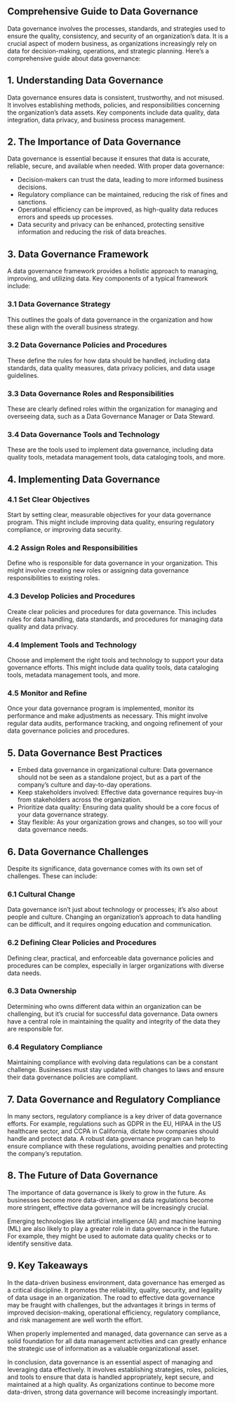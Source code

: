 ## Comprehensive Guide to Data Governance

Data governance involves the processes, standards, and strategies used to ensure the quality, consistency, and security of an organization's data. It is a crucial aspect of modern business, as organizations increasingly rely on data for decision-making, operations, and strategic planning. Here's a comprehensive guide about data governance:

## 1. Understanding Data Governance

Data governance ensures data is consistent, trustworthy, and not misused. It involves establishing methods, policies, and responsibilities concerning the organization's data assets. Key components include data quality, data integration, data privacy, and business process management.

## 2. The Importance of Data Governance

Data governance is essential because it ensures that data is accurate, reliable, secure, and available when needed. With proper data governance:

-   Decision-makers can trust the data, leading to more informed business decisions.
-   Regulatory compliance can be maintained, reducing the risk of fines and sanctions.
-   Operational efficiency can be improved, as high-quality data reduces errors and speeds up processes.
-   Data security and privacy can be enhanced, protecting sensitive information and reducing the risk of data breaches.

## 3. Data Governance Framework

A data governance framework provides a holistic approach to managing, improving, and utilizing data. Key components of a typical framework include:

### 3.1 Data Governance Strategy

This outlines the goals of data governance in the organization and how these align with the overall business strategy.

### 3.2 Data Governance Policies and Procedures

These define the rules for how data should be handled, including data standards, data quality measures, data privacy policies, and data usage guidelines.

### 3.3 Data Governance Roles and Responsibilities

These are clearly defined roles within the organization for managing and overseeing data, such as a Data Governance Manager or Data Steward.

### 3.4 Data Governance Tools and Technology

These are the tools used to implement data governance, including data quality tools, metadata management tools, data cataloging tools, and more.

## 4. Implementing Data Governance

### 4.1 Set Clear Objectives

Start by setting clear, measurable objectives for your data governance program. This might include improving data quality, ensuring regulatory compliance, or improving data security.

### 4.2 Assign Roles and Responsibilities

Define who is responsible for data governance in your organization. This might involve creating new roles or assigning data governance responsibilities to existing roles.

### 4.3 Develop Policies and Procedures

Create clear policies and procedures for data governance. This includes rules for data handling, data standards, and procedures for managing data quality and data privacy.

### 4.4 Implement Tools and Technology

Choose and implement the right tools and technology to support your data governance efforts. This might include data quality tools, data cataloging tools, metadata management tools, and more.

### 4.5 Monitor and Refine

Once your data governance program is implemented, monitor its performance and make adjustments as necessary. This might involve regular data audits, performance tracking, and ongoing refinement of your data governance policies and procedures.

## 5. Data Governance Best Practices

-   Embed data governance in organizational culture: Data governance should not be seen as a standalone project, but as a part of the company's culture and day-to-day operations.
-   Keep stakeholders involved: Effective data governance requires buy-in from stakeholders across the organization.
-   Prioritize data quality: Ensuring data quality should be a core focus of your data governance strategy.
-   Stay flexible: As your organization grows and changes, so too will your data governance needs.

## 6. Data Governance Challenges

Despite its significance, data governance comes with its own set of challenges. These can include:

### 6.1 Cultural Change

Data governance isn't just about technology or processes; it's also about people and culture. Changing an organization's approach to data handling can be difficult, and it requires ongoing education and communication.

### 6.2 Defining Clear Policies and Procedures

Defining clear, practical, and enforceable data governance policies and procedures can be complex, especially in larger organizations with diverse data needs.

### 6.3 Data Ownership

Determining who owns different data within an organization can be challenging, but it's crucial for successful data governance. Data owners have a central role in maintaining the quality and integrity of the data they are responsible for.

### 6.4 Regulatory Compliance

Maintaining compliance with evolving data regulations can be a constant challenge. Businesses must stay updated with changes to laws and ensure their data governance policies are compliant.

## 7. Data Governance and Regulatory Compliance

In many sectors, regulatory compliance is a key driver of data governance efforts. For example, regulations such as GDPR in the EU, HIPAA in the US healthcare sector, and CCPA in California, dictate how companies should handle and protect data. A robust data governance program can help to ensure compliance with these regulations, avoiding penalties and protecting the company's reputation.

## 8. The Future of Data Governance

The importance of data governance is likely to grow in the future. As businesses become more data-driven, and as data regulations become more stringent, effective data governance will be increasingly crucial.

Emerging technologies like artificial intelligence (AI) and machine learning (ML) are also likely to play a greater role in data governance in the future. For example, they might be used to automate data quality checks or to identify sensitive data.

## 9. Key Takeaways

In the data-driven business environment, data governance has emerged as a critical discipline. It promotes the reliability, quality, security, and legality of data usage in an organization. The road to effective data governance may be fraught with challenges, but the advantages it brings in terms of improved decision-making, operational efficiency, regulatory compliance, and risk management are well worth the effort.

When properly implemented and managed, data governance can serve as a solid foundation for all data management activities and can greatly enhance the strategic use of information as a valuable organizational asset.

In conclusion, data governance is an essential aspect of managing and leveraging data effectively. It involves establishing strategies, roles, policies, and tools to ensure that data is handled appropriately, kept secure, and maintained at a high quality. As organizations continue to become more data-driven, strong data governance will become increasingly important.

